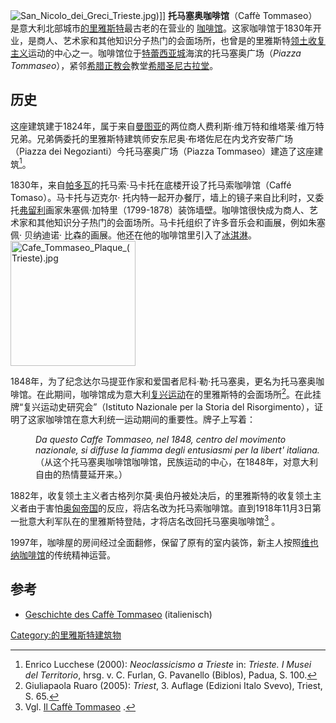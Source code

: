 [[File:San_Nicolo_dei_Greci_Trieste.jpg|thumb]])]]
'''托马塞奥咖啡馆'''（Caffè Tommaseo）是意大利北部城市[[的里雅斯特|的里雅斯特]]最古老的在营业的 [[咖啡馆|咖啡馆]]。这家咖啡馆于1830年开业，是商人、艺术家和其他知识分子热门的会面场所，也曾是的里雅斯特[[领土收复主义|领土收复主义]]运动的中心之一。咖啡馆位于[[特蕾西亚城_(的里雅斯特)|特蕾西亚城]]海滨的托马塞奥广场（''Piazza Tommaseo''），紧邻[[希腊正教会|希腊正教会]]教堂[[希腊圣尼古拉堂|希腊圣尼古拉堂]]。

==历史==
这座建筑建于1824年，属于来自[[曼图亚|曼图亚]]的两位商人费利斯·维万特和维塔莱·维万特兄弟。兄弟俩委托的里雅斯特建筑师安东尼奥·布塔佐尼在内戈齐安蒂广场（Piazza dei Negozianti）今托马塞奥广场（Piazza Tommaseo）建造了这座建筑<ref>Enrico Lucchese (2000): ''Neoclassicismo a Trieste'' in: ''Trieste. I Musei del Territorio'', hrsg. v. C. Furlan, G. Pavanello (Biblos), Padua, S. 100.</ref>。

1830年，来自[[帕多瓦|帕多瓦]]的托马索·马卡托在底楼开设了托马索咖啡馆（Caffé Tomaso）。马卡托与迈克尔· 托内特一起开办餐厅，墙上的镜子来自比利时，又委托[[弗留利|弗留利]]画家朱塞佩·加特里（1799-1878）装饰墙壁。咖啡馆很快成为商人、艺术家和其他知识分子热门的会面场所。马卡托组织了许多音乐会和画展，例如朱塞佩· 贝纳迪诺· 比森的画展。他还在他的咖啡馆里引入了[[冰淇淋|冰淇淋]]。
[[File:Cafe_Tommaseo_Plaque_(Trieste).jpg|200px]] 

1848年，为了纪念达尔马提亚作家和爱国者尼科·勒·托马塞奥，更名为托马塞奥咖啡馆。在此期间，咖啡馆成为意大利[[复兴运动|复兴运动]]在的里雅斯特的会面场所<ref>Giuliapaola Ruaro (2005): ''Triest'', 3. Auflage (Edizioni Italo Svevo), Triest, S. 65.</ref>。在此挂牌“复兴运动史研究会”（Istituto Nazionale per la Storia del Risorgimento），证明了这家咖啡馆在意大利统一运动期间的重要性。牌子上写着：
: ''Da questo Caffe Tommaseo, nel 1848, centro del movimento nazionale, si diffuse la fiamma degli entusiasmi per la libert' italiana.''  
: （从这个托马塞奥咖啡馆咖啡馆，民族运动的中心，在1848年，对意大利自由的热情蔓延开来。）

1882年，收复领土主义者古格列尔莫·奥伯丹被处决后，的里雅斯特的收复领土主义者由于害怕[[奥匈帝国|奥匈帝国]]的反应，将店名改为托马索咖啡馆。直到1918年11月3日第一批意大利军队在的里雅斯特登陆，才将店名改回托马塞奥咖啡馆<ref>Vgl. [http://www.triesterivista.it/cultura/austria/tom.htm Il Caffè Tommaseo] {{Wayback|url=http://www.triesterivista.it/cultura/austria/tom.htm |date=20160319014342 }}.</ref> 。

1997年，咖啡屋的房间经过全面翻修，保留了原有的室内装饰，新主人按照[[维也纳咖啡馆|维也纳咖啡馆]]的传统精神运营。

==参考 == 
<references/>
* [http://www.triesterivista.it/cultura/austria/tom.htm Geschichte des Caffè Tommaseo] {{Wayback|url=http://www.triesterivista.it/cultura/austria/tom.htm |date=20160319014342 }} (italienisch)
[[Category:的里雅斯特建筑物|Category:的里雅斯特建筑物]]